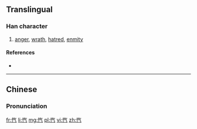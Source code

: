 {{also|愾}}
==Translingual==

===Han character===
{{Han char|rn=61|rad=心|as=04|sn=7|four=|canj=心人一弓 (POMN), X心人一弓 (XPOMN)|ids=⿰[[忄]][[气]]}}

# [[anger]], [[wrath]], [[hatred]], [[enmity]]

====References====
* {{Han ref|kx=0379.010|dkj=10407|dj=0707.070|hdz=42276.130|uh=5FFE|ud=24574}}

----

==Chinese==
{{zh-hanzi-box|忾|[[愾]]}}

===Pronunciation===
{{zh-pron
|m=kài
|c=koi3
|mc=y
|oc=y
|ma=
|cat=n
}}

[[fr:忾]]
[[li:忾]]
[[mg:忾]]
[[pl:忾]]
[[vi:忾]]
[[zh:忾]]